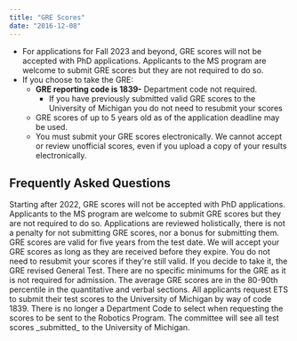 ```yaml
---
title: "GRE Scores"
date: "2016-12-08"
---
```


- For applications for Fall 2023 and beyond, GRE scores will not be accepted with PhD applications. Applicants to the MS program are welcome to submit GRE scores but they are not required to do so.
- If you choose to take the GRE:
    - **GRE reporting code is 1839-** Department code not required.
        - If you have previously submitted valid GRE scores to the University of Michigan you do not need to resubmit your scores
    - GRE scores of up to 5 years old as of the application deadline may be used.
    - You must submit your GRE scores electronically. We cannot accept or review unofficial scores, even if you upload a copy of your results electronically.

## Frequently Asked Questions

<Accordion title="Is the GRE test required for all applicants?">
Starting after 2022, GRE scores will not be accepted with PhD applications. Applicants to the MS program are welcome to submit GRE scores but they are not required to do so.
</Accordion>

<Accordion title="Is there a penalty for not submitting GRE scores, or a bonus if submitting them?">
Applications are reviewed holistically, there is not a penalty for not submitting GRE scores, nor a bonus for submitting them.
</Accordion>

<Accordion title="How long are GRE scores valid?">
GRE scores are valid for five years from the test date.
</Accordion>

<Accordion title="My GRE scores are close to expiring. Should I retake the test?">
We will accept your GRE scores as long as they are received before they expire.
</Accordion>

<Accordion title="I applied in a previous year and my scores are still valid. Do I have to have ETS resubmit my scores?">
You do not need to resubmit your scores if they're still valid.
</Accordion>

<Accordion title="Which GRE test should I take?">
If you decide to take it, the GRE revised General Test.
</Accordion>

<Accordion title="What is the minimum score for the GRE?">
There are no specific minimums for the GRE as it is not required for admission. The average GRE scores are in the 80-90th percentile in the quantitative and verbal sections.
</Accordion>

<Accordion title="How are GRE scores sent to the University of Michigan?">
All applicants request ETS to submit their test scores to the University of Michigan by way of code 1839. There is no longer a Department Code to select when requesting the scores to be sent to the Robotics Program.
</Accordion>

<Accordion title="I took multiple GRE tests. Will the Graduate Admission Committee see all of my scores?">
The committee will see all test scores _submitted_ to the University of Michigan.
</Accordion> 